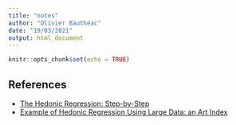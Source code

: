 ```yaml
---
title: "notes"
author: "Olivier Bauthéac"
date: "19/03/2021"
output: html_document
---
```


```r
knitr::opts_chunk$set(echo = TRUE)
```


## References ####

* [The Hedonic Regression: Step-by-Step](https://www.youtube.com/watch?v=xu0prYu5e-c&ab_channel=AliNasserEddine)  
* [Example of Hedonic Regression Using Large Data: an Art Index](https://www.youtube.com/watch?v=X9AAh2emZp0&ab_channel=AliNasserEddine)


